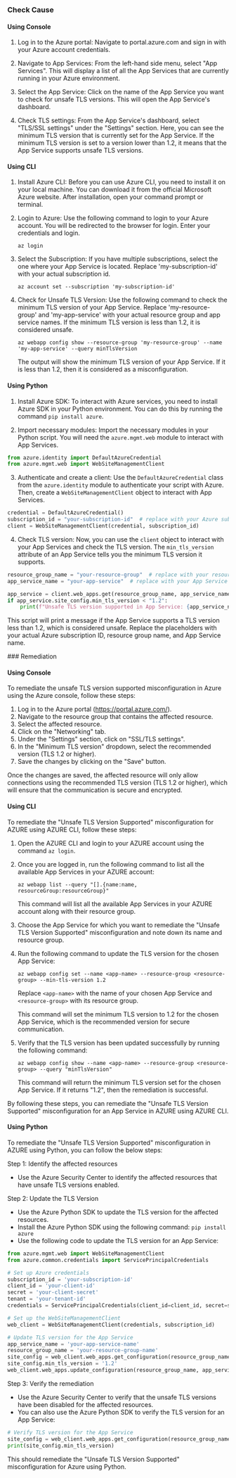 

<Tabs><Tab title='Cause'>
### Check Cause

#### Using Console

1. Log in to the Azure portal: Navigate to portal.azure.com and sign in with your Azure account credentials.

2. Navigate to App Services: From the left-hand side menu, select "App Services". This will display a list of all the App Services that are currently running in your Azure environment.

3. Select the App Service: Click on the name of the App Service you want to check for unsafe TLS versions. This will open the App Service's dashboard.

4. Check TLS settings: From the App Service's dashboard, select "TLS/SSL settings" under the "Settings" section. Here, you can see the minimum TLS version that is currently set for the App Service. If the minimum TLS version is set to a version lower than 1.2, it means that the App Service supports unsafe TLS versions.

#### Using CLI

1. Install Azure CLI: Before you can use Azure CLI, you need to install it on your local machine. You can download it from the official Microsoft Azure website. After installation, open your command prompt or terminal.

2. Login to Azure: Use the following command to login to your Azure account. You will be redirected to the browser for login. Enter your credentials and login.
   ```
   az login
   ```
3. Select the Subscription: If you have multiple subscriptions, select the one where your App Service is located. Replace 'my-subscription-id' with your actual subscription id.
   ```
   az account set --subscription 'my-subscription-id'
   ```
4. Check for Unsafe TLS Version: Use the following command to check the minimum TLS version of your App Service. Replace 'my-resource-group' and 'my-app-service' with your actual resource group and app service names. If the minimum TLS version is less than 1.2, it is considered unsafe.
   ```
   az webapp config show --resource-group 'my-resource-group' --name 'my-app-service' --query minTlsVersion
   ```
   The output will show the minimum TLS version of your App Service. If it is less than 1.2, then it is considered as a misconfiguration.

#### Using Python

1. Install Azure SDK: To interact with Azure services, you need to install Azure SDK in your Python environment. You can do this by running the command `pip install azure`.

2. Import necessary modules: Import the necessary modules in your Python script. You will need the `azure.mgmt.web` module to interact with App Services.

```python
from azure.identity import DefaultAzureCredential
from azure.mgmt.web import WebSiteManagementClient
```

3. Authenticate and create a client: Use the `DefaultAzureCredential` class from the `azure.identity` module to authenticate your script with Azure. Then, create a `WebSiteManagementClient` object to interact with App Services.

```python
credential = DefaultAzureCredential()
subscription_id = "your-subscription-id"  # replace with your Azure subscription ID
client = WebSiteManagementClient(credential, subscription_id)
```

4. Check TLS version: Now, you can use the `client` object to interact with your App Services and check the TLS version. The `min_tls_version` attribute of an App Service tells you the minimum TLS version it supports.

```python
resource_group_name = "your-resource-group"  # replace with your resource group name
app_service_name = "your-app-service"  # replace with your App Service name

app_service = client.web_apps.get(resource_group_name, app_service_name)
if app_service.site_config.min_tls_version < "1.2":
    print(f"Unsafe TLS version supported in App Service: {app_service_name}")
```

This script will print a message if the App Service supports a TLS version less than 1.2, which is considered unsafe. Replace the placeholders with your actual Azure subscription ID, resource group name, and App Service name.

</Tab>

<Tab title='Remediation'>
### Remediation

#### Using Console

To remediate the unsafe TLS version supported misconfiguration in Azure using the Azure console, follow these steps:

1. Log in to the Azure portal (https://portal.azure.com/).
2. Navigate to the resource group that contains the affected resource.
3. Select the affected resource.
4. Click on the "Networking" tab.
5. Under the "Settings" section, click on "SSL/TLS settings".
6. In the "Minimum TLS version" dropdown, select the recommended version (TLS 1.2 or higher).
7. Save the changes by clicking on the "Save" button.

Once the changes are saved, the affected resource will only allow connections using the recommended TLS version (TLS 1.2 or higher), which will ensure that the communication is secure and encrypted.

#### Using CLI

To remediate the "Unsafe TLS Version Supported" misconfiguration for AZURE using AZURE CLI, follow these steps:

1. Open the AZURE CLI and login to your AZURE account using the command `az login`.

2. Once you are logged in, run the following command to list all the available App Services in your AZURE account:

   `az webapp list --query "[].{name:name, resourceGroup:resourceGroup}"`

   This command will list all the available App Services in your AZURE account along with their resource group.

3. Choose the App Service for which you want to remediate the "Unsafe TLS Version Supported" misconfiguration and note down its name and resource group.

4. Run the following command to update the TLS version for the chosen App Service:

   `az webapp config set --name <app-name> --resource-group <resource-group> --min-tls-version 1.2`

   Replace `<app-name>` with the name of your chosen App Service and `<resource-group>` with its resource group.

   This command will set the minimum TLS version to 1.2 for the chosen App Service, which is the recommended version for secure communication.

5. Verify that the TLS version has been updated successfully by running the following command:

   `az webapp config show --name <app-name> --resource-group <resource-group> --query "minTlsVersion"`

   This command will return the minimum TLS version set for the chosen App Service. If it returns "1.2", then the remediation is successful.

By following these steps, you can remediate the "Unsafe TLS Version Supported" misconfiguration for an App Service in AZURE using AZURE CLI.

#### Using Python

To remediate the "Unsafe TLS Version Supported" misconfiguration in AZURE using Python, you can follow the below steps:

Step 1: Identify the affected resources
- Use the Azure Security Center to identify the affected resources that have unsafe TLS versions enabled.

Step 2: Update the TLS Version
- Use the Azure Python SDK to update the TLS version for the affected resources.
- Install the Azure Python SDK using the following command: `pip install azure`
- Use the following code to update the TLS version for an App Service:

```python
from azure.mgmt.web import WebSiteManagementClient
from azure.common.credentials import ServicePrincipalCredentials

# Set up Azure credentials
subscription_id = 'your-subscription-id'
client_id = 'your-client-id'
secret = 'your-client-secret'
tenant = 'your-tenant-id'
credentials = ServicePrincipalCredentials(client_id=client_id, secret=secret, tenant=tenant)

# Set up the WebSiteManagementClient
web_client = WebSiteManagementClient(credentials, subscription_id)

# Update TLS version for the App Service
app_service_name = 'your-app-service-name'
resource_group_name = 'your-resource-group-name'
site_config = web_client.web_apps.get_configuration(resource_group_name, app_service_name)
site_config.min_tls_version = '1.2'
web_client.web_apps.update_configuration(resource_group_name, app_service_name, site_config)
```

Step 3: Verify the remediation
- Use the Azure Security Center to verify that the unsafe TLS versions have been disabled for the affected resources.
- You can also use the Azure Python SDK to verify the TLS version for an App Service:

```python
# Verify TLS version for the App Service
site_config = web_client.web_apps.get_configuration(resource_group_name, app_service_name)
print(site_config.min_tls_version)
```

This should remediate the "Unsafe TLS Version Supported" misconfiguration for Azure using Python.


</Tab>
</Tabs>